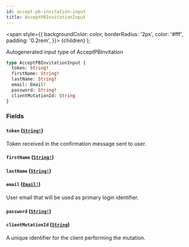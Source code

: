 ```yaml
---
id: accept-pb-invitation-input
title: AcceptPBInvitationInput
---
```


<span
style={{
      backgroundColor: color,
      borderRadius: '2px',
      color: '#fff',
      padding: '0.2rem',
    }}>
{children}
</span>
);

Autogenerated input type of AcceptPBInvitation

```graphql
type AcceptPBInvitationInput {
  token: String!
  firstName: String!
  lastName: String!
  email: Email!
  password: String!
  clientMutationId: String
}
```

### Fields

#### `token` ([`String!`](/docs/api/scalars/string))

Token received in the confirmation message sent to user.

#### `firstName` ([`String!`](/docs/api/scalars/string))

#### `lastName` ([`String!`](/docs/api/scalars/string))

#### `email` ([`Email!`](/docs/api/scalars/email))

User email that will be used as primary login identifier.

#### `password` ([`String!`](/docs/api/scalars/string))

#### `clientMutationId` ([`String`](/docs/api/scalars/string))

A unique identifier for the client performing the mutation.
